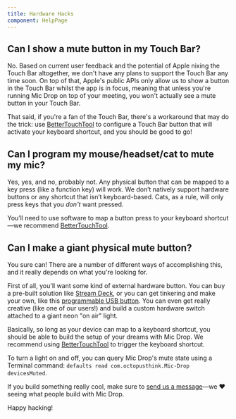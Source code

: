 ```yaml
---
title: Hardware Hacks
component: HelpPage
---
```




<Panel>

## Can I show a mute button in my Touch Bar?

No. Based on current user feedback and the potential of Apple nixing the Touch Bar altogether, we don't have any plans to support the Touch Bar any time soon. On top of that, Apple's public APIs only allow us to show a button in the Touch Bar whilst the app is in focus, meaning that unless you're running Mic Drop on top of your meeting, you won't actually see a mute button in your Touch Bar. 

That said, if you're a fan of the Touch Bar, there's a workaround that may do the trick: use [BetterTouchTool](https://folivora.ai) to configure a Touch Bar button that will activate your keyboard shortcut, and you should be good to go!

## Can I program my mouse/headset/cat to mute my mic?

Yes, yes, and no, probably not. Any physical button that can be mapped to a key press (like a function key) will work. We don’t natively support hardware buttons or any shortcut that isn’t keyboard-based. Cats, as a rule, will only press keys that you _don't_ want pressed.

You’ll need to use software to map a button press to your keyboard shortcut—we recommend [BetterTouchTool](https://folivora.ai).

## Can I make a giant physical mute button?

You sure can! There are a number of different ways of accomplishing this, and it really depends on what you're looking for. 

First of all, you'll want some kind of external hardware button. You can buy a pre-built solution like [Stream Deck](https://www.elgato.com/en/gaming/stream-deck), or you can get tinkering and make your own, like this [programmable USB button](https://www.instructables.com/PUB-Programmable-USB-Button/). You can even get really creative (like one of our users!) and build a custom hardware switch attached to a giant neon "on air" light.

Basically, so long as your device can map to a keyboard shortcut, you should be able to build the setup of your dreams with Mic Drop. We recommend using [BetterTouchTool](https://folivora.ai) to trigger the keyboard shortcut. 

To turn a light on and off, you can query Mic Drop's mute state using a Terminal command: `defaults read com.octopusthink.Mic-Drop devicesMuted`.

If you build something really cool, make sure to [send us a message](mailto:help@getmicdrop.com)—we ❤️ seeing what people build with Mic Drop.

Happy hacking! 
</Panel>
